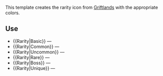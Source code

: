 {{Doc/start}}
This template creates the rarity icon from [[Griftlands]] with the appropriate colors.

==Use==
*<nowiki>{{Rarity|Basic}}</nowiki> — {{Rarity|Basic}}
*<nowiki>{{Rarity|Common}}</nowiki> — {{Rarity|Common}}
*<nowiki>{{Rarity|Uncommon}}</nowiki> — {{Rarity|Uncommon}}
*<nowiki>{{Rarity|Rare}}</nowiki> — {{Rarity|Rare}}
*<nowiki>{{Rarity|Boss}}</nowiki> — {{Rarity|Boss}}
*<nowiki>{{Rarity|Unique}}</nowiki> — {{Rarity|Unique}}

{{Doc/end}}